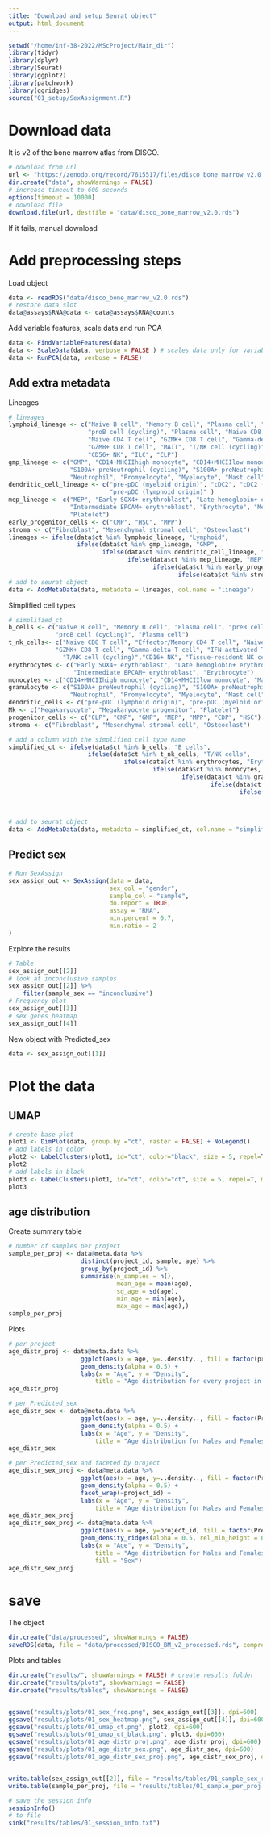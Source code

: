 ---
title: "Download and setup Seurat object"
output: html_document
---



```{r}
setwd("/home/inf-38-2022/MScProject/Main_dir")
library(tidyr)
library(dplyr)
library(Seurat)
library(ggplot2)
library(patchwork)
library(ggridges)
source("01_setup/SexAssignment.R")
```

# Download data
It is v2 of the bone marrow atlas from DISCO.
```{r}
# download from url
url <- "https://zenodo.org/record/7615517/files/disco_bone_marrow_v2.0.rds?download=1"
dir.create("data", showWarnings = FALSE)
# increase timeout to 600 seconds
options(timeout = 10000)
# download file
download.file(url, destfile = "data/disco_bone_marrow_v2.0.rds")
```
If it fails, manual download


# Add preprocessing steps


Load object

```{r}
data <- readRDS("data/disco_bone_marrow_v2.0.rds")
# restore data slot
data@assays$RNA@data <- data@assays$RNA@counts
```


Add variable features, scale data and run PCA
```{r}
data <- FindVariableFeatures(data)
data <- ScaleData(data, verbose = FALSE ) # scales data only for variable features
data <- RunPCA(data, verbose = FALSE)
```

## Add extra metadata
 Lineages
```{r}
# lineages
lymphoid_lineage <- c("Naive B cell", "Memory B cell", "Plasma cell", "preB cell", "preB cell (cycling)", "proB cell",
                      "proB cell (cycling)", "Plasma cell", "Naive CD8 T cell", "Effector/Memory CD4 T cell",
                      "Naive CD4 T cell", "GZMK+ CD8 T cell", "Gamma-delta T cell", "IFN-activated T cell", "Treg",
                      "GZMB+ CD8 T cell", "MAIT", "T/NK cell (cycling)", "CD16+ NK", "Tissue-resident NK cell",
                      "CD56+ NK", "ILC", "CLP")
gmp_lineage <- c("GMP", "CD14+MHCIIhigh monocyte", "CD14+MHCIIlow monocyte", "Macrophage", "CD16+ monocyte",
                 "S100A+ preNeutrophil (cycling)", "S100A+ preNeutrophil", "Metamyelocyte/Band neutrophil",
                 "Neutrophil", "Promyelocyte", "Myelocyte", "Mast cell")
dendritic_cell_lineage <- c("pre-pDC (myeloid origin)", "cDC2", "cDC2 (cycling)", "cDC1", "pDC", "CDP",
                            "pre-pDC (lymphoid origin)" )
mep_lineage <- c("MEP", "Early SOX4+ erythroblast", "Late hemoglobin+ erythroblast", "Fetal HBG+ erythrocyte",
                 "Intermediate EPCAM+ erythroblast", "Erythrocyte", "Megakaryocyte", "Megakaryocyte progenitor",
                 "Platelet")
early_progenitor_cells <- c("CMP", "HSC", "MPP")
stroma <- c("Fibroblast", "Mesenchymal stromal cell", "Osteoclast")
lineages <- ifelse(data$ct %in% lymphoid_lineage, "Lymphoid",
                   ifelse(data$ct %in% gmp_lineage, "GMP",
                          ifelse(data$ct %in% dendritic_cell_lineage, "Dendritic cell",
                                 ifelse(data$ct %in% mep_lineage, "MEP",
                                        ifelse(data$ct %in% early_progenitor_cells, "Early progenitor cells",
                                               ifelse(data$ct %in% stroma, "Stroma", "Unknown"))))))
# add to seurat object
data <- AddMetaData(data, metadata = lineages, col.name = "lineage")

```

Simplified cell types
```{r}
# simplified_ct
b_cells <- c("Naive B cell", "Memory B cell", "Plasma cell", "preB cell", "preB cell (cycling)", "proB cell",
             "proB cell (cycling)", "Plasma cell")
t_nk_cells<- c("Naive CD8 T cell", "Effector/Memory CD4 T cell", "Naive CD4 T cell",
             "GZMK+ CD8 T cell", "Gamma-delta T cell", "IFN-activated T cell", "Treg", "GZMB+ CD8 T cell", "MAIT",
               "T/NK cell (cycling)","CD16+ NK", "Tissue-resident NK cell", "CD56+ NK","ILC")
erythrocytes <- c("Early SOX4+ erythroblast", "Late hemoglobin+ erythroblast", "Fetal HBG+ erythrocyte",
                  "Intermediate EPCAM+ erythroblast", "Erythrocyte")
monocytes <- c("CD14+MHCIIhigh monocyte", "CD14+MHCIIlow monocyte", "Macrophage", "CD16+ monocyte")
granulocyte <- c("S100A+ preNeutrophil (cycling)", "S100A+ preNeutrophil", "Metamyelocyte/Band neutrophil",
                 "Neutrophil", "Promyelocyte", "Myelocyte", "Mast cell")
dendritic_cells <- c("pre-pDC (lymphoid origin)", "pre-pDC (myeloid origin)", "cDC2", "cDC2 (cycling)", "cDC1", "pDC")
Mk <- c("Megakaryocyte", "Megakaryocyte progenitor", "Platelet")
progenitor_cells <- c("CLP", "CMP", "GMP", "MEP", "MPP", "CDP", "HSC")
stroma <- c("Fibroblast", "Mesenchymal stromal cell", "Osteoclast")

# add a column with the simplified cell type name
simplified_ct <- ifelse(data$ct %in% b_cells, "B cells",
                      ifelse(data$ct %in% t_nk_cells, "T/NK cells",
                                ifelse(data$ct %in% erythrocytes, "Erythrocytes",
                                        ifelse(data$ct %in% monocytes, "Monocytes",
                                                ifelse(data$ct %in% granulocyte, "Granulocytes",
                                                        ifelse(data$ct %in% dendritic_cells, "Dendritic cells",
                                                                ifelse(data$ct %in% Mk, "Mk",
                                                                        ifelse(data$ct %in% progenitor_cells, "Progenitor cells",
                                                                                ifelse(data$ct %in% stroma, "Stroma",
                                                                                    "Unknown")))))))))
# add to seurat object
data <- AddMetaData(data, metadata = simplified_ct, col.name = "simplified_ct")

```


## Predict sex

```{r}
# Run SexAssign
sex_assign_out <- SexAssign(data = data,
                            sex_col = "gender",
                            sample_col = "sample",
                            do.report = TRUE,
                            assay = "RNA",
                            min.percent = 0.7,
                            min.ratio = 2
)
```

Explore the results
```{r}
# Table
sex_assign_out[[2]]
# look at inconclusive samples
sex_assign_out[[2]] %>%
    filter(sample_sex == "inconclusive")
# Frequency plot
sex_assign_out[[3]]
# sex genes heatmap
sex_assign_out[[4]]
```


New object with Predicted_sex
```{r}
data <- sex_assign_out[[1]]
```


# Plot the data

## UMAP
```{r}
# create base plot
plot1 <- DimPlot(data, group.by ="ct", raster = FALSE) + NoLegend()
# add labels in color
plot2 <- LabelClusters(plot1, id="ct", color="black", size = 5, repel=T, max.overlaps=Inf) # ident == ct
plot2
# add labels in black
plot3 <- LabelClusters(plot1, id="ct", color="ct", size = 5, repel=T, max.overlaps=Inf)
plot3
```


## age distribution

Create summary table
```{r}
# number of samples per project
sample_per_proj <- data@meta.data %>%
                    distinct(project_id, sample, age) %>%
                    group_by(project_id) %>%
                    summarise(n_samples = n(),
                              mean_age = mean(age),
                              sd_age = sd(age),
                              min_age = min(age),
                              max_age = max(age),)
sample_per_proj
```

Plots
```{r}
# per project
age_distr_proj <- data@meta.data %>%
                    ggplot(aes(x = age, y=..density.., fill = factor(project_id))) +
                    geom_density(alpha = 0.5) +
                    labs(x = "Age", y = "Density",
                        title = "Age distribution for every project in DISCO Bone Marrow Atlas v2")
age_distr_proj

# per Predicted_sex
age_distr_sex <- data@meta.data %>%
                    ggplot(aes(x = age, y=..density.., fill = factor(Predicted_sex))) +
                    geom_density(alpha = 0.5) +
                    labs(x = "Age", y = "Density",
                        title = "Age distribution for Males and Females in DISCO Bone Marrow Atlas v2")
age_distr_sex

# per Predicted_sex and faceted by project
age_distr_sex_proj <- data@meta.data %>%
                    ggplot(aes(x = age, y=..density.., fill = factor(Predicted_sex))) +
                    geom_density(alpha = 0.5) +
                    facet_wrap(~project_id) +
                    labs(x = "Age", y = "Density",
                        title = "Age distribution for Males and Females in DISCO Bone Marrow Atlas v2")
age_distr_sex_proj
age_distr_sex_proj <- data@meta.data %>%
                    ggplot(aes(x = age, y=project_id, fill = factor(Predicted_sex))) +
                    geom_density_ridges(alpha = 0.5, rel_min_height = 0.01) +
                    labs(x = "Age", y = "Density",
                        title = "Age distribution for Males and Females in DISCO Bone Marrow Atlas v2 per project",
                        fill = "Sex")
age_distr_sex_proj

```


# save
The object
```{r}
dir.create("data/processed", showWarnings = FALSE)
saveRDS(data, file = "data/processed/DISCO_BM_v2_processed.rds", compress = FALSE)
```

Plots and tables

```{r}
dir.create("results/", showWarnings = FALSE) # create results folder
dir.create("results/plots", showWarnings = FALSE)
dir.create("results/tables", showWarnings = FALSE)


ggsave("results/plots/01_sex_freq.png", sex_assign_out[[3]], dpi=600)
ggsave("results/plots/01_sex_heatmap.png", sex_assign_out[[4]], dpi=600)
ggsave("results/plots/01_umap_ct.png", plot2, dpi=600)
ggsave("results/plots/01_umap_ct_black.png", plot3, dpi=600)
ggsave("results/plots/01_age_distr_proj.png", age_distr_proj, dpi=600)
ggsave("results/plots/01_age_distr_sex.png", age_distr_sex, dpi=600)
ggsave("results/plots/01_age_distr_sex_proj.png", age_distr_sex_proj, dpi=600)


write.table(sex_assign_out[[2]], file = "results/tables/01_sample_sex_res.txt", sep = "\t", quote = FALSE, row.names = FALSE)
write.table(sample_per_proj, file = "results/tables/01_sample_per_proj.txt", sep = "\t", quote = FALSE, row.names = FALSE)
```
```{r}
# save the session info
sessionInfo()
# to file
sink("results/tables/01_session_info.txt")
```
